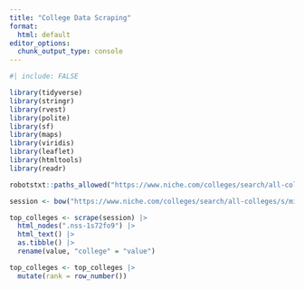 ```yaml
---
title: "College Data Scraping"
format:
  html: default
editor_options: 
  chunk_output_type: console
---
```


```r
#| include: FALSE

library(tidyverse)
library(stringr)
library(rvest)
library(polite)
library(sf)
library(maps)
library(viridis)
library(leaflet)
library(htmltools)
library(readr)

```

```r
robotstxt::paths_allowed("https://www.niche.com/colleges/search/all-colleges/s/minnesota/")

session <- bow("https://www.niche.com/colleges/search/all-colleges/s/minnesota/", force = TRUE)

top_colleges <- scrape(session) |>
  html_nodes(".nss-1s72fo9") |>
  html_text() |>
  as.tibble() |>
  rename(value, "college" = "value")

top_colleges <- top_colleges |>
  mutate(rank = row_number())
```

